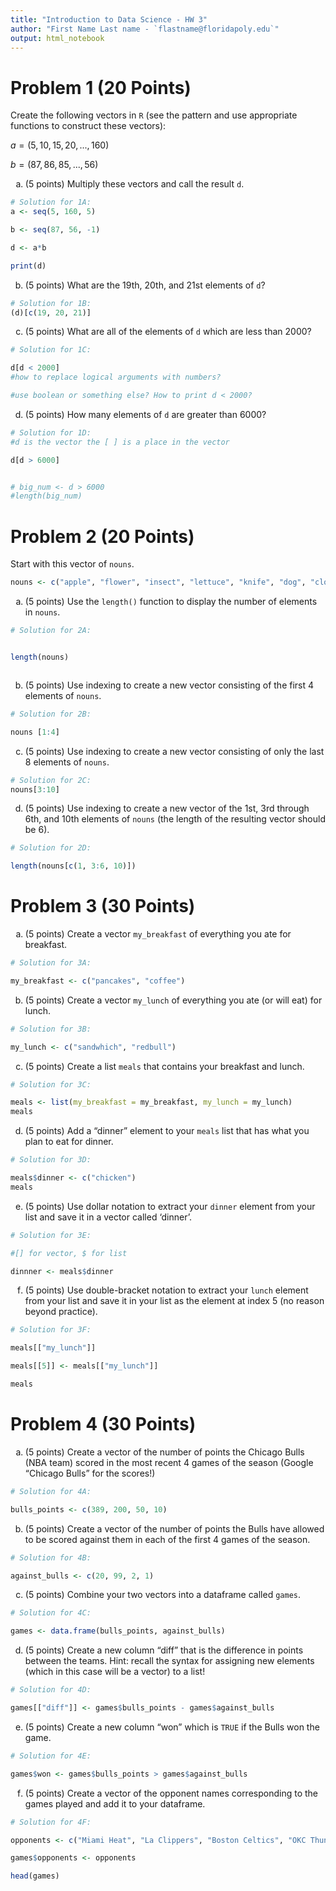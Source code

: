 ```yaml
---
title: "Introduction to Data Science - HW 3"
author: "First Name Last name - `flastname@floridapoly.edu`"
output: html_notebook
---
```


# Problem 1 (20 Points)

Create the following vectors in `R` (see the pattern and use appropriate functions to construct these vectors):

$a = (5, 10, 15, 20, ..., 160)$

$b = (87, 86, 85, ..., 56)$

(a) (5 points) Multiply these vectors and call the result `d`.

```r
# Solution for 1A:
a <- seq(5, 160, 5)

b <- seq(87, 56, -1)

d <- a*b

print(d)

```

(b) (5 points) What are the 19th, 20th, and 21st elements of `d`?

```r
# Solution for 1B:
(d)[c(19, 20, 21)]

```

(c) (5 points) What are all of the elements of `d` which are less than 2000?

```r
# Solution for 1C:

d[d < 2000]
#how to replace logical arguments with numbers?

#use boolean or something else? How to print d < 2000?


```

(d) (5 points) How many elements of `d` are greater than 6000?

```r
# Solution for 1D:
#d is the vector the [ ] is a place in the vector 

d[d > 6000]


# big_num <- d > 6000
#length(big_num)


```

# Problem 2 (20 Points)

Start with this vector of `nouns`.

```r
nouns <- c("apple", "flower", "insect", "lettuce", "knife", "dog", "cloud", "person", "cabinet", "flower" )
```

(a) (5 points) Use the `length()` function to display the number of elements in `nouns`.

```r
# Solution for 2A:


length(nouns)



```

(b) (5 points) Use indexing to create a new vector consisting of the first 4 elements of `nouns`.

```r
# Solution for 2B:

nouns [1:4]


```

(c) (5 points) Use indexing to create a new vector consisting of only the last 8 elements of `nouns`.

```r
# Solution for 2C:
nouns[3:10]

```

(d) (5 points) Use indexing to create a new vector of the 1st, 3rd through 6th, and 10th elements of `nouns` (the length of the resulting vector should be 6).

```r
# Solution for 2D:

length(nouns[c(1, 3:6, 10)])

```

# Problem 3 (30 Points)

(a) (5 points) Create a vector `my_breakfast` of everything you ate for breakfast.

```r
# Solution for 3A:

my_breakfast <- c("pancakes", "coffee")


```

(b) (5 points) Create a vector `my_lunch` of everything you ate (or will eat) for lunch.

```r
# Solution for 3B:

my_lunch <- c("sandwhich", "redbull")


```

(c) (5 points) Create a list `meals` that contains your breakfast and lunch.

```r
# Solution for 3C:

meals <- list(my_breakfast = my_breakfast, my_lunch = my_lunch)
meals

```

(d) (5 points) Add a "dinner" element to your `meals` list that has what you plan to eat for dinner.

```r
# Solution for 3D:

meals$dinner <- c("chicken")
meals

```

(e) (5 points) Use dollar notation to extract your `dinner` element from your list and save it in a vector called 'dinner'.

```r
# Solution for 3E:

#[] for vector, $ for list

dinnner <- meals$dinner


```

(f) (5 points) Use double-bracket notation to extract your `lunch` element from your list and save it in your list as the element at index 5 (no reason beyond practice).

```r
# Solution for 3F:

meals[["my_lunch"]]

meals[[5]] <- meals[["my_lunch"]]

meals


```

# Problem 4 (30 Points)

(a) (5 points) Create a vector of the number of points the Chicago Bulls (NBA team) scored in the most recent 4 games of the season (Google "Chicago Bulls" for the scores!)

```r
# Solution for 4A:

bulls_points <- c(389, 200, 50, 10)

```

(b) (5 points) Create a vector of the number of points the Bulls have allowed to be scored against them in each of the first 4 games of the season.

```r
# Solution for 4B:

against_bulls <- c(20, 99, 2, 1)


```

(c) (5 points) Combine your two vectors into a dataframe called `games`.

```r
# Solution for 4C:

games <- data.frame(bulls_points, against_bulls)


```

(d) (5 points) Create a new column "diff" that is the difference in points between the teams. Hint: recall the syntax for assigning new elements (which in this case will be a vector) to a list!

```r
# Solution for 4D:

games[["diff"]] <- games$bulls_points - games$against_bulls

```

(e) (5 points) Create a new column "won" which is `TRUE` if the Bulls won the game.

```r
# Solution for 4E:

games$won <- games$bulls_points > games$against_bulls

```

(f) (5 points) Create a vector of the opponent names corresponding to the games played and add it to your dataframe.

```r
# Solution for 4F:

opponents <- c("Miami Heat", "La Clippers", "Boston Celtics", "OKC Thunder")

games$opponents <- opponents

head(games)

```
